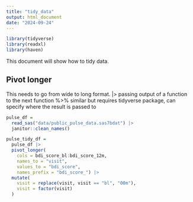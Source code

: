 ```yaml
---
title: "tidy_data"
output: html_document
date: "2024-09-24"
---
```


```r
library(tidyverse)
library(readxl)
library(haven)
```

This document will show how to tidy data.

## Pivot longer

This needs to go from wide to long format.
|> passing output of a function to the next function
%>% similar but requires tidyverse package, can specify where the result is passed to

```r
pulse_df = 
  read_sas("data/public_pulse_data.sas7bdat") |>
  janitor::clean_names() 

pulse_tidy_df = 
  pulse_df |>
  pivot_longer(
    cols = bdi_score_bl:bdi_score_12m,
    names_to = "visit",
    values_to = "bdi_score",
    names_prefix = "bdi_score_") |>
  mutate(
    visit = replace(visit, visit == "bl", "00m"),
    visit = factor(visit)
  )

```
















